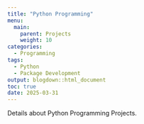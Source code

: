 ```yaml
---
title: "Python Programming"
menu:
  main:
    parent: Projects
    weight: 10
categories:
  - Programming
tags:
  - Python
  - Package Development
output: blogdown::html_document
toc: true
date: 2025-03-31
---
```


Details about Python Programming Projects.